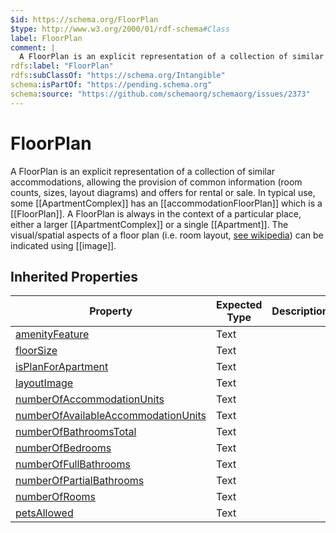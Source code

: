 ```yaml
---
$id: https://schema.org/FloorPlan
$type: http://www.w3.org/2000/01/rdf-schema#Class
label: FloorPlan
comment: |
  A FloorPlan is an explicit representation of a collection of similar accommodations, allowing the provision of common information (room counts, sizes, layout diagrams) and offers for rental or sale. In typical use, some [[ApartmentComplex]] has an [[accommodationFloorPlan]] which is a [[FloorPlan]].  A FloorPlan is always in the context of a particular place, either a larger [[ApartmentComplex]] or a single [[Apartment]]. The visual/spatial aspects of a floor plan (i.e. room layout, [see wikipedia](https://en.wikipedia.org/wiki/Floor_plan)) can be indicated using [[image]].
rdfs:label: "FloorPlan"
rdfs:subClassOf: "https://schema.org/Intangible"
schema:isPartOf: "https://pending.schema.org"
schema:source: "https://github.com/schemaorg/schemaorg/issues/2373"
---
```


# FloorPlan

A FloorPlan is an explicit representation of a collection of similar accommodations, allowing the provision of common information (room counts, sizes, layout diagrams) and offers for rental or sale. In typical use, some [[ApartmentComplex]] has an [[accommodationFloorPlan]] which is a [[FloorPlan]].  A FloorPlan is always in the context of a particular place, either a larger [[ApartmentComplex]] or a single [[Apartment]]. The visual/spatial aspects of a floor plan (i.e. room layout, [see wikipedia](https://en.wikipedia.org/wiki/Floor_plan)) can be indicated using [[image]].

## Inherited Properties

| Property | Expected Type | Description |
| --- | --- | --- |
| [amenityFeature](https://schema.org/amenityFeature) | Text |  |
| [floorSize](https://schema.org/floorSize) | Text |  |
| [isPlanForApartment](https://schema.org/isPlanForApartment) | Text |  |
| [layoutImage](https://schema.org/layoutImage) | Text |  |
| [numberOfAccommodationUnits](https://schema.org/numberOfAccommodationUnits) | Text |  |
| [numberOfAvailableAccommodationUnits](https://schema.org/numberOfAvailableAccommodationUnits) | Text |  |
| [numberOfBathroomsTotal](https://schema.org/numberOfBathroomsTotal) | Text |  |
| [numberOfBedrooms](https://schema.org/numberOfBedrooms) | Text |  |
| [numberOfFullBathrooms](https://schema.org/numberOfFullBathrooms) | Text |  |
| [numberOfPartialBathrooms](https://schema.org/numberOfPartialBathrooms) | Text |  |
| [numberOfRooms](https://schema.org/numberOfRooms) | Text |  |
| [petsAllowed](https://schema.org/petsAllowed) | Text |  |
